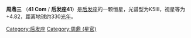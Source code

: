 {{Starbox begin
| name=周鼎三}}
{{Starbox image
| image = [[File:41_coma_berenices.jpg|250px]]
| caption = 周鼎三的图像。}}
{{Starbox observe
| epoch=J2000
| ra={{RA|13|07|10.708}}
| dec={{DEC|+27|37|29.66}}
| appmag_v=
| constell=[[后发座|后发座]]
| 星官=[[角宿|角宿]] [[:Category:周鼎_(星官)|周鼎]] }}
{{Starbox character
| class=K5III
| b-v =  +1.45
| u-b =  +1.87
| variable=
}}
{{Starbox astrometry
| radial_v =  -15.72
| prop_mo_ra = 33.68
| prop_mo_dec = -69.18
| parallax = 9.84
| p_error = 0.22
| absmag_v = -0.22
}}
{{Starbox catalog
| names=41 Com, [[Henry_Draper_catalogue|HD]] 113996, [[Harvard_Revised_catalogue|HR]] 4954, [[Bonner_Durchmusterung|BD]] +28°2185, [[Smithsonian_Astrophysical_Observatory_Star_Catalog|SAO]] 82659, FK5 3045, [[Hipparcos_catalogue|HIP]] 64022. }}
{{Starbox reference |Simbad= 41+Com}}
{{Starbox end}}

'''周鼎三''' （'''41 Com''' / '''后发座41'''）是[[后发座|后发座]]的一颗恒星，光谱型为K5III，视星等为+4.82，距离地球约330[[光年|光年]]。

{{后发座恒星}}
{{星官|周鼎|3}}

[[Category:后发座|Category:后发座]]
[[Category:周鼎_(星官)|Category:周鼎 (星官)]]